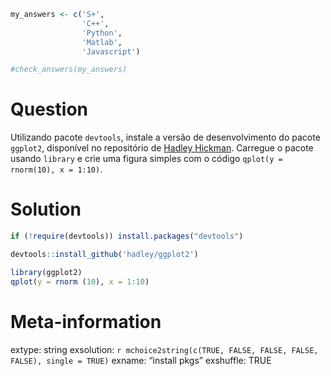 ```r
my_answers <- c('S+', 
                'C++',
                'Python',
                'Matlab',
                'Javascript')

#check_answers(my_answers)
```

Question
========

Utilizando pacote `devtools`, instale a versão de desenvolvimento do pacote `ggplot2`, disponível no repositório de [Hadley Hickman](https://github.com/hadley). Carregue o pacote usando `library` e crie uma figura simples com o código `qplot(y = rnorm(10), x = 1:10)`.


Solution
================

```r
if (!require(devtools)) install.packages("devtools")

devtools::install_github('hadley/ggplot2')

library(ggplot2)
qplot(y = rnorm (10), x = 1:10)
```


Meta-information
================
extype: string
exsolution: `r mchoice2string(c(TRUE, FALSE, FALSE, FALSE, FALSE), single = TRUE)`
exname: "install pkgs"
exshuffle: TRUE

